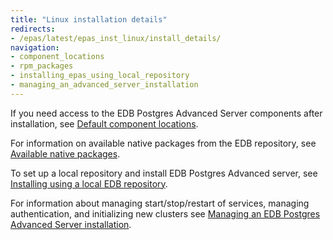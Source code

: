 ```yaml
---
title: "Linux installation details"
redirects:
- /epas/latest/epas_inst_linux/install_details/
navigation:
- component_locations
- rpm_packages
- installing_epas_using_local_repository
- managing_an_advanced_server_installation
---
```


If you need access to the EDB Postgres Advanced Server components after installation, see [Default component locations](component_locations).

For information on available native packages from the EDB repository, see [Available native packages](rpm_packages).

To set up a local repository and install EDB Postgres Advanced server, see [Installing using a local EDB repository](installing_epas_using_local_repository).

For information about managing start/stop/restart of services, managing authentication, and initializing new clusters see [Managing an EDB Postgres Advanced Server installation](managing_an_advanced_server_installation).
